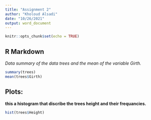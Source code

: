 ```yaml
---
title: "Assignment 2"
author: "Kholoud Alsadi"
date: "10/26/2021"
output: word_document
---
```


```r
knitr::opts_chunk$set(echo = TRUE)
```

## R Markdown

*Data summary of the data trees and the mean of the variable Girth.* 


```r
summary(trees)
mean(trees$Girth)
```

##  Plots:
**this a histogram that discribe the trees height and their frequancies.** 


```r
hist(trees$Height)
```

